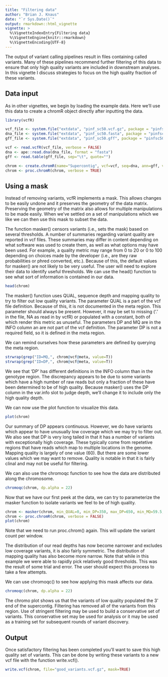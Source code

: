 ```yaml
---
title: "Filtering data"
author: "Brian J. Knaus"
date: "`r Sys.Date()`"
output: rmarkdown::html_vignette
vignette: >
  %\VignetteIndexEntry{Filtering data}
  %\VignetteEngine{knitr::rmarkdown}
  %\VignetteEncoding{UTF-8}
---
```



The output of variant calling pipelines result in files containing called variants.
Many of these pipelines recommend further filtering of this data to ensure that only high quality variants are included in downstream analyses.
In this vignette I discuss strategies to focus on the high quality fraction of these variants.


## Data input

As in other vignettes, we begin by loading the example data.
Here we'll use this data to create a chromR object directly after inputting the data.


```r
library(vcfR)

vcf_file <- system.file("extdata", "pinf_sc50.vcf.gz", package = "pinfsc50")
dna_file <- system.file("extdata", "pinf_sc50.fasta", package = "pinfsc50")
gff_file <- system.file("extdata", "pinf_sc50.gff", package = "pinfsc50")

vcf <- read.vcfR(vcf_file, verbose = FALSE)
dna <- ape::read.dna(dna_file, format = "fasta")
gff <- read.table(gff_file, sep="\t", quote="")

chrom <- create.chromR(name="Supercontig", vcf=vcf, seq=dna, ann=gff, verbose=FALSE)
chrom <- proc.chromR(chrom, verbose = TRUE)

```



## Using a mask


Instead of removing variants, vcfR implements a mask.
This allows changes to be easily undone and it preserves the geometry of the data matrix.
Preserving the geometry of the matrix also allows for multiple manipulations to be made easily.
When we've settled on a set of manipulations which we like we can then use this mask to subset the data.


The function masker() censors variants (i.e., sets the mask) based on several thresholds.
A number of summaries regarding variant quality are reported in vcf files.
These summaries may differ in content depending on what software was used to create them, as well as what options may have been used.
For example, a quality metric may range from 0 to 20 or 0 to 100 depending on choices made by the developer (i.e., are they raw probabilities or phred converted, etc.).
Because of this, the default values for masker() are not likely to be very useful.
The user will need to explore their data to identify useful thresholds.
We can use the head() function to see what sort of information is contained in our data.


```r
head(chrom)
```


The masker() function uses QUAL, sequence depth and mapping quality to try to filter out low quality variants.
The parameter QUAL is a part of the vcf file definition.
Because of this, it is not documented in the meta region.
This parameter should always be present.
However, it may be set to missing ('.' in the file, NA as read in by vcfR) or populated with a constant, both of which render this metric as unuseful.
The parameters DP and MQ are in the INFO column an are not part of the vcf definition.
The parameter DP is not a required field, so it is defined in the meta region.


We can remind ourselves how these parameters are defined by querying the meta region.


```r
strwrap(grep("ID=MQ,", chrom@vcf@meta, value=T))
strwrap(grep("ID=DP,", chrom@vcf@meta, value=T))
```


We see that 'DP' has different definitions in the INFO column than in the genotype region.
The discrepancy appears to be due to some variants which have a high number of raw reads but only a fraction of these have been determined to be of high quality.
Because masker() uses the DP column in the var.info slot to judge depth, we'll change it to include only the high quality depth.



We can now use the plot function to visualize this data.


```r
plot(chrom)
```


Our summary of DP appears continuous.
However, we do have variants which appear to have unusually low coverage which we may try to filter out.
We also see that DP is very long tailed in that it has a number of variants with exceptionally high coverage.
These typically come from repetetive regions that have reads which map to multiple locations in the genome.
Mapping quality is largely of one value (60).
But there are some lower values which we may want to remove.
Quality is notable in that it is fairly clinal and may not be useful for filtering.


We can also use the chromoqc function to see how the data are distributed along the chromosome.



```r
chromoqc(chrom, dp.alpha = 22)
```




Now that we have our first peek at the data, we can try to parameterize the masker function to isolate variants we feel to be of high quality.


```r
chrom <- masker(chrom, min_QUAL=0, min_DP=350, max_DP=650, min_MQ=59.5, max_MQ=60.5)
chrom <- proc.chromR(chrom, verbose = FALSE)
plot(chrom)
```


Note that we need to run proc.chrom() again.
This will update the variant count per window.


The distribution of our read depths has now become narrower and excludes low coverage variants, it is also fairly symmetric.
The distribution of mapping quality has also become more narrow.
Note that while in this example we were able to rapidly pick relatively good thresholds.
This was the result of some trial and error.
The user should expect this process to take a few attempts.




We can use chromoqc() to see how applying this mask affects our data.


```r
chromoqc(chrom, dp.alpha = 22)
```


The chromo plot shows us that the variants of low quality populated the 3' end of the supercontig.
Filtering has removed all of the variants from this region.
Use of stringent filtering may be used to build a conservative set of variants.
This conservative set may be used for analysis or it may be used as a training set for subsequent rounds of variant discovery.



## Output


Once satisfactory filtering has been completed you'll want to save this high quality set of variants.
This can be done by writing these variants to a new vcf file with the function write.vcf().


```r
write.vcf(chrom, file="good_variants.vcf.gz", mask=TRUE)
```




